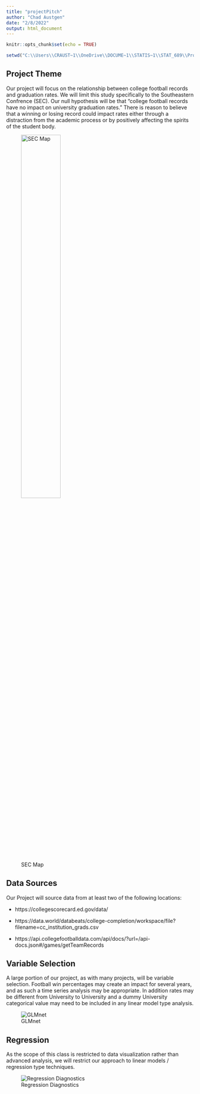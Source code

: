 ```yaml
---
title: "projectPitch"
author: "Chad Austgen"
date: "2/8/2022"
output: html_document
---
```


```r
knitr::opts_chunk$set(echo = TRUE)
```


```r
setwd("C:\\Users\\CRAUST~1\\OneDrive\\DOCUME~1\\STATIS~1\\STAT_689\\Project")
```

## Project Theme

Our project will focus on the relationship between college football records and graduation rates. We will limit this study specifically to the Southeastern Confrence (SEC). Our null hypothesis will be that "college football records have no impact on university graduation rates." There is reason to believe that a winning or losing record could impact rates either through a distraction from the academic process or by positively affecting the spirits of the student body.

![SEC Map](secMap.png){width=50%}

## Data Sources

Our Project will source data from at least two of the following locations:  

  - https://collegescorecard.ed.gov/data/  
  
  - https://data.world/databeats/college-completion/workspace/file?filename=cc_institution_grads.csv  
  
  - https://api.collegefootballdata.com/api/docs/?url=/api-docs.json#/games/getTeamRecords  
  
  
## Variable Selection

A large portion of our project, as with many projects, will be variable selection. Football win percentages may create an impact for several years, and as such a time series analysis may be appropriate. In addition rates may be different from University to University and a dummy University categorical value may need to be included in any linear model type analysis.  

![GLMnet](glmnet.jpg)

## Regression

As the scope of this class is restricted to data visualization rather than advanced analysis, we will restrict our approach to linear models / regression type techniques.  

![Regression Diagnostics](rDiag.png)
